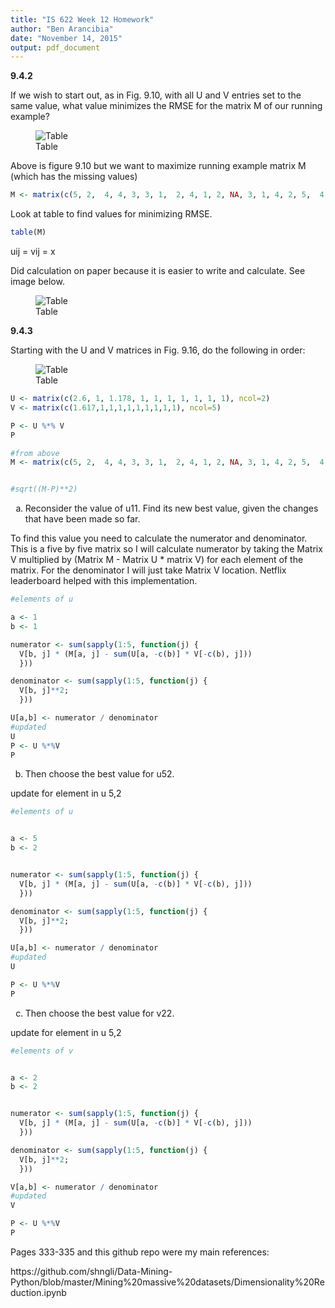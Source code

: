 ```yaml
---
title: "IS 622 Week 12 Homework"
author: "Ben Arancibia"
date: "November 14, 2015"
output: pdf_document
---
```


__9.4.2__

If we wish to start out, as in Fig. 9.10, with all U and V entries set to the same value, what value minimizes the RMSE for the matrix M of our running example?

![Table](//home/bcarancibia/CUNY_IS_622/week12/910.png)

Above is figure 9.10 but we want to maximize running example matrix M (which has the missing values)

```r
M <- matrix(c(5, 2,  4, 4, 3, 3, 1,  2, 4, 1, 2, NA, 3, 1, 4, 2, 5,  4, 3, 5, 4, 4,  5, 4, NA), byrow=TRUE, ncol=5)
```

Look at table to find values for minimizing RMSE.

```r
table(M)
```

uij = vij = x

Did calculation on paper because it is easier to write and calculate. See image below.

![Table](//home/bcarancibia/CUNY_IS_622/week12/IMG_0042.png)


__9.4.3__

Starting with the U and V matrices in Fig. 9.16, do the following in order:

![Table](//home/bcarancibia/CUNY_IS_622/week12/916.png)


```r
U <- matrix(c(2.6, 1, 1.178, 1, 1, 1, 1, 1, 1, 1), ncol=2)
V <- matrix(c(1.617,1,1,1,1,1,1,1,1,1), ncol=5)

P <- U %*% V
P

#from above
M <- matrix(c(5, 2,  4, 4, 3, 3, 1,  2, 4, 1, 2, NA, 3, 1, 4, 2, 5,  4, 3, 5, 4, 4,  5, 4, NA), byrow=TRUE, ncol=5)


#sqrt((M-P)**2)
```

(a) Reconsider the value of u11. Find its new best value, given the changes that have been made so far.

To find this value you need to calculate the numerator and denominator. This is a five by five matrix so I will calculate numerator by taking the Matrix V multiplied by  (Matrix M - Matrix U * matrix V) for each element of the matrix. For the denominator I will just take Matrix V location. Netflix leaderboard helped with this implementation. 

```r
#elements of u

a <- 1
b <- 1

numerator <- sum(sapply(1:5, function(j) { 
  V[b, j] * (M[a, j] - sum(U[a, -c(b)] * V[-c(b), j])) 
  }))

denominator <- sum(sapply(1:5, function(j) { 
  V[b, j]**2; 
  }))

U[a,b] <- numerator / denominator
#updated
U
P <- U %*%V
P
```


(b) Then choose the best value for u52.

update for element in u 5,2
```r
#elements of u


a <- 5
b <- 2


numerator <- sum(sapply(1:5, function(j) { 
  V[b, j] * (M[a, j] - sum(U[a, -c(b)] * V[-c(b), j])) 
  }))

denominator <- sum(sapply(1:5, function(j) { 
  V[b, j]**2; 
  }))

U[a,b] <- numerator / denominator
#updated
U

P <- U %*%V
P

```

(c) Then choose the best value for v22.

update for element in u 5,2

```r
#elements of v


a <- 2
b <- 2


numerator <- sum(sapply(1:5, function(j) { 
  V[b, j] * (M[a, j] - sum(U[a, -c(b)] * V[-c(b), j])) 
  }))

denominator <- sum(sapply(1:5, function(j) { 
  V[b, j]**2; 
  }))

V[a,b] <- numerator / denominator
#updated
V

P <- U %*%V
P

```

Pages 333-335 and this github repo were my main references:

https://github.com/shngli/Data-Mining-Python/blob/master/Mining%20massive%20datasets/Dimensionality%20Reduction.ipynb




